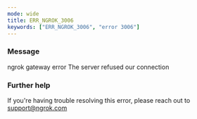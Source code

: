 ```yaml
---
mode: wide
title: ERR_NGROK_3006
keywords: ["ERR_NGROK_3006", "error 3006"]
---
```



### Message

ngrok gateway error
The server refused our connection

<ErrorDetails />

### Further help

If you're having trouble resolving this error, please reach out to [support@ngrok.com](mailto:support@ngrok.com?subject=Help%20with%20ERR_NGROK_3006)
